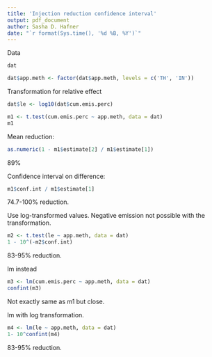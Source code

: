 ```yaml
---
title: 'Injection reduction confidence interval'
output: pdf_document
author: Sasha D. Hafner
date: "`r format(Sys.time(), '%d %B, %Y')`"
---
```


Data

```r
dat
```

```r
dat$app.meth <- factor(dat$app.meth, levels = c('TH', 'IN'))
```


Transformation for relative effect

```r
dat$le <- log10(dat$cum.emis.perc)
```

```r
m1 <- t.test(cum.emis.perc ~ app.meth, data = dat)
m1
```

Mean reduction:

```r
as.numeric(1 - m1$estimate[2] / m1$estimate[1])
```
89%

Confidence interval on difference:

```r
m1$conf.int / m1$estimate[1]
```

74.7-100% reduction.


Use log-transformed values.
Negative emission not possible with the transformation.

```r
m2 <- t.test(le ~ app.meth, data = dat)
1 - 10^(-m2$conf.int)
```

83-95% reduction.

lm instead

```r
m3 <- lm(cum.emis.perc ~ app.meth, data = dat)
confint(m3)
```

Not exactly same as m1 but close.

lm with log transformation.

```r
m4 <- lm(le ~ app.meth, data = dat)
1- 10^confint(m4)
```
 83-95% reduction.






